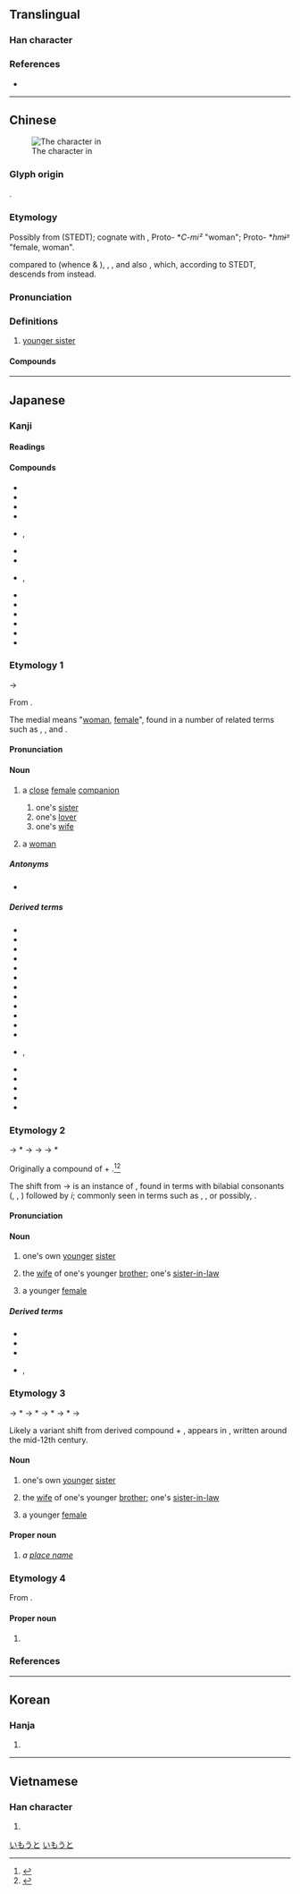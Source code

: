 {{also|妺}}
{{character info/new}}
==Translingual==

===Han character===
{{Han char|rn=38|rad=女|as=05|sn=8|four=45490|canj=VJD|ids=⿰女未}}
{{stroke order}}

===References===
* {{Han ref|kx=0257.280|dkj=06138|dj=0522.230|hdz=21034.060|uh=59B9}}

----

==Chinese==
{{zh-forms}}
[[File:妹_小篆.jpg|thumb|The character {{lang|zh|妹}} in {{w|Xiaozhuan|Small seal script}}]]

===Glyph origin===
{{Han etym}}
{{Han compound|女|未|c1=s|c2=p|t1=female, woman|ls=psc}}.

===Etymology===
Possibly from {{inh|zh|sit-pro|*mi||girl, female, feminine suffix}} (STEDT); cognate with {{cog|apt|ñi-mũ||woman, female}}, Proto-{{w|Lolo-Burmese languages|Loloish}} *''C-mi²'' "woman"; Proto-{{w|Karenic languages|Karenic}} *''hmɨᴮ'' "female, woman".

{{zh-ref|Schuessler (2007)}} compared {{och-l|妹}} to {{cog|my|မ||sister}} (whence {{m|my|အစ်မ||elder sister}} & {{m|my|ညီမ||younger sister}}), {{cog|mxj|ku-mai-}}, {{cog|bo|བུད་མེད}}, and also {{cog|lus|hmèi-chhìa||woman, female, wife, concubine}}, which, according to STEDT, descends from {{cog|tbq-pro|*s-may||widow, widower}} instead.

===Pronunciation===
{{zh-pron
|m=mèi
|c=mui6,mui6-1,mui6-2
|h=pfs=moi
|mb=mṳē
|md=muói
|mn=xm,tp,mg,hc:bē/qz,sx,km,hc:bēr/zz:māi/kh,tn,yl,tc:mōe/lk:běr/xm:bōe/qz:mūi/zz:moāi
|mn_note=Xiamen: bē - vernacular; bōe - literary
Quanzhou: bēr - vernacular; mūi - literary
Zhangzhou: māi - vernacular; moāi - literary
|mn-t=muê6
|w=3me
|mc=y
|oc=y
|cat=n
}}

===Definitions===
{{zh-hanzi}}

# [[younger sister]]

====Compounds====
{{zh-der|fold=1|妹子|妹妹:younger sister|姐妹:sisters|姊妹:sisters|小妹:{{qualifier|Min Nan}} younger sister|你妹:{{qualifier|Mandarin}} my arse|細妹:{{qualifier|dialectal}} younger sister|伊妹|伊妹兒:{{qualifier|humorous|obsolete}} email|表妹|妹夫|堂妹|妹紙|鬼妹:{{qualifier|Cantonese}} a Caucasian girl|歸妹|辣妹:hot babe|阿妹:{{qualifier|Wu}} younger sister|兄弟姐妹:brothers and sisters|架妹|姊妹市|姊妹盟|姐妹花|兄妹|妹丈|弟妹|妻姊妹婚|內妹|妹婿|乾妹妹|堂姊妹|令妹|姨妹|姊妹行|姊妹校|大陸妹|太妹|師妹|嘉麗妹妹|十姊妹|女妹|手帕姊妹|祭妹文|花小妹|胞姊妹|鹹水妹|胞妹|酷妹|鍾馗嫁妹|老姐妹兒|蜆妹|蘇小妹|香火姊妹|表姐妹|把妹}}

----

==Japanese==

===Kanji===
{{ja-kanji|grade=2|rs=女05}}

====Readings====
{{ja-readings
|goon=まい, め
|kanon=ばい
|kun=いも-, いもうと-, いもと-
|nanori=せ
}}

====Compounds====
{{der-top|Compounds}}
* {{ja-r|貴%妹|き%まい}}
* {{ja-r|愚%妹|ぐ%まい}}
* {{ja-r|兄%妹|けい%まい}}
* {{ja-r|実%妹|じつ%まい}}
* {{ja-r|姉%妹|し%まい}}, {{ja-r|姉%妹|きょう%だい}}
* {{ja-r|従%妹|じゅう%まい}}
* {{ja-r|叔%妹|しゅく%まい}}
* {{ja-r|小%妹|しょう%まい|rom=-}}, {{ja-r|少%妹|しょう%まい}}
* {{ja-r|弟%妹|てい%まい}}
* {{ja-r|亡%妹|ぼう%まい}}
* {{ja-r|末%妹|まつ%まい}}
* {{ja-r|令%妹|れい%まい}}
* {{ja-r|十%姉妹|ジュウ%シマツ}}
* {{ja-r|妹%尾|^せの%お}}
{{der-bottom}}

===Etymology 1===
{{ja-kanjitab|いも|yomi=k}}
{{IPAfont|⟨imo<sub>1</sub>⟩}} → {{IPAchar|/imo/}}

From {{inh|ja|ojp|sort=いも|-}}.

The medial {{IPAchar|/-m-/}} means "[[woman]], [[female]]", found in a number of related terms such as {{m|ja|女|tr=<i>me</i>, <i>onna</i>||[[woman]]}}, {{m|ja|嫗|tr=omina||[[elderly]] woman}}, and {{m|ja|母|tr=omo||[[mother]]|pos=archaic}}.

====Pronunciation====
{{ja-pron|y=k|いも|acc=1|acc_ref=SMK2}}

====Noun====
{{ja-noun|いも}}

# {{lb|ja|archaic|usually from a male's viewpoint|sort=いも}} a [[close]] [[female]] [[companion]]
## one's [[sister]]
## one's [[lover]]
## one's [[wife]]
# {{lb|ja|archaic|usually from a female's viewpoint|sort=いも}} a [[woman]]

=====Antonyms=====
* {{ja-r|兄|せ|close [[male]] companion, [[man]]}}

=====Derived terms=====
{{der-top}}
* {{ja-r|妹|いもうと|one's younger sister}}
* {{ja-r|妹ら|いもら}}
* {{ja-r|妹 が 家 に|いも が いえ に|pos=pillow word}}
* {{ja-r|妹 が 績む|いも が うむ|pos=pillow word}}
* {{ja-r|妹 が 髪|いも が かみ|pos=pillow word}}
* {{ja-r|妹 が 着る|いも が きる|pos=pillow word}}
* {{ja-r|妹 が 袖|いも が そで|pos=pillow word}}
* {{ja-r|妹 が 手 を|いも が て を|pos=pillow word}}
* {{ja-r|妹 が 紐|いも が ひも|pos=pillow word}}
* {{ja-r|妹 が 目 を|いも が め を|pos=pillow word}}
* {{ja-r|妹%許|いも%がり}}
* {{ja-r|妹%姑|いも%-しゅうとめ}}
* {{ja-r|妹%兄|いも%せ|rom=-}}, {{ja-r|妹%背|いも%せ}}
* {{ja-r|妹 に 恋ひ|いも に こひ|rom=imo ni koi|pos=pillow word}}
* {{ja-r|妹山|いもやま}}
* {{ja-r|汝%妹|な%にも}}
* {{ja-r|継%妹|まま%いも}}
* {{ja-r|吾%妹|わ%ぎも}}
{{der-bottom}}

===Etymology 2===
{{IPAfont|⟨imo<sub>(1)</sub> pi<sub>1</sub>to<sub>2</sub>⟩}} → *{{IPAchar|/imopitə/}} → {{IPAchar|/imofito/}} → {{IPAchar|/imowito/}} → *{{IPAchar|/imowuto/}} {{IPAchar|/imoːto/}}

Originally a compound of {{m|ja||妹|tr=imo|pos=close female companion}} + {{m|ja|人|tr=hito||[[person]]}}.<ref>{{R:Daijirin}}</ref><ref>{{R:Daijisen}}</ref>

The shift from {{IPAchar|/imofito/}} → {{IPAchar|/imoːto/}} is an instance of {{m|ja|:w:ja:ウ音便|ウ音便|tr=u onbin|''u'' sound shift}}, found in terms with bilabial consonants ({{IPAchar|/m/}}, {{IPAchar|/b/}}, {{IPAchar|/w/}}) followed by ''i''; commonly seen in terms such as {{m|ja|玄人|tr=kurōto||[[professional]]}}, {{m|ja|素人|tr=shirōto||[[amateur]]}}, or possibly, {{m|ja|相撲|tr=sumō||[[sumo]]}}.

====Pronunciation====
{{ja-pron|y=k|いもうと|acc=4|acc_ref=SMK2,DJR,NHK}}

====Noun====
{{ja-noun|いもうと}}

# one's own [[younger]] [[sister]]
#: {{antonyms|ja|姉|tr=ane}}
# the [[wife]] of one's younger [[brother]]; one's [[sister-in-law]]
#: {{synonyms|ja|義妹|tr=gimai}}
# a younger [[female]]

=====Derived terms=====
{{der-top}}
* {{ja-r|妹%御|いもうと%-ご}}
* {{ja-r|妹 女郎|いもうと じょろう}}
* {{ja-r|妹%分|いもうと%ぶん}}
* {{ja-r|妹%婿|いもうと%-むこ|rom=-}}, {{ja-r|妹%聟|いもうと%-むこ}}
{{der-bottom}}

===Etymology 3===
{{ja-kanjitab|いもと|yomi=k}}
{{IPAchar|/imopitə/}} → *{{IPAchar|/imoputə/}} → *{{IPAchar|/imobutə/}} → *{{IPAchar|/imomutə/}} → *{{IPAchar|/imontə/}} → {{IPAchar|/imoto/}}

Likely a variant shift from derived compound {{m|ja||妹|tr=imo|pos=close female companion}} + {{m|ja|人|tr=hito||[[person]]}}, appears in ''{{w|The Tale of  Heiji}}'', written around the mid-12th century.

====Noun====
{{ja-noun|いもと}}

# one's own [[younger]] [[sister]]
#: {{antonyms|ja|姉|tr=ane}}
# the [[wife]] of one's younger [[brother]]; one's [[sister-in-law]]
#: {{synonyms|ja|義妹|tr=gimai}}
# a younger [[female]]

====Proper noun====
{{ja-pos|proper|いもと}}

# ''a [[place name]]''

===Etymology 4===
{{ja-kanjitab|まい|yomi=o}}
From {{der|ja|ltc|sort=まい|-}} {{ltc-l|妹}}.

====Proper noun====
{{ja-pos|proper|まい}}

# {{given name|female|lang=ja|A=a|sort=まい}}

===References===
<references/>

[[Category:Japanese basic words|いもうと]]
[[Category:ja:Family|いもうと]]

----

==Korean==

===Hanja===
{{ko-hanja|hangeul=매}}

# {{defn|lang=ko|sort=女05}}

----

==Vietnamese==

===Han character===
{{vi-hantu|[[muội]]|rs=女05}}

# {{defn|lang=vi|sort=女05}}